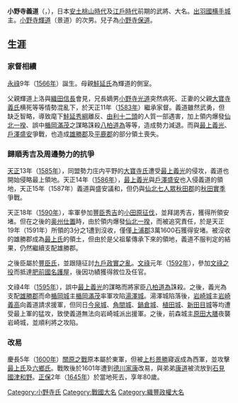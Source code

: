 {{multiple issues|
{{expand|time=2017-03-13T11:49:23+00:00}}
{{unreferenced|time=2017-03-13T11:49:23+00:00}}
}}
'''小野寺義道'''（{{jpn|j=小野寺 義道|hg=おのでら よしみち|rm=Onodera Yoshimichi}}，{{bd|1565年||1645年||}}），日本[[安土桃山時代|安土桃山時代]]及[[江戶時代|江戶時代]]前期的武將、大名。[[出羽國|出羽國]][[横手城|横手城]]主。[[小野寺輝道|小野寺輝道]]（景道）的次男。兒子為[[小野寺保道|小野寺保道]]。

== 生涯 ==
=== 家督相續 ===
[[永祿|永祿]]9年（[[1566年|1566年]]）誕生。母親[[鮭延氏|鮭延氏]]為輝道的側室。

父親輝道上洛與[[織田信長|織田信長]]會見，兄長嫡男[[小野寺光道|小野寺光道]]突然病死、正妻的父親[[大寶寺義氏|大寶寺義氏]]横死等等情勢混亂下，於天正11年（[[1583年|1583年]]）繼承家督。義道雖然武勇，但缺乏智略，導致麾下[[鮭延秀綱|鮭延秀綱]]離反、[[由利十二頭|由利十二頭]]的人質一部遇害，加上領内爆發[[仙北一揆|仙北一揆]]、誤中[[楯岡滿茂|楯岡滿茂]]之謀略誅殺[[八柏道為|八柏道為]]等等，造成勢力減退。而與[[最上義光|最上義光]]、[[戶澤盛安|戶澤盛安]]爭戰，也造成[[雄勝郡|雄勝郡]]及[[平鹿郡|平鹿郡]]的部分領土喪失。

=== 歸順秀吉及周邊勢力的抗爭 ===
[[天正_(日本)|天正]]13年（[[1585年|1585年]]），同盟勢力庄内平野的[[大寶寺氏|大寶寺氏]]遭受[[最上義光|最上義光]]的侵攻，義道也開始侵略最上領地。天正14年（[[1586年|1586年]]），[[最上義光|最上義光]]與[[戶澤盛安|戶澤盛安]]也入侵義道的領地，天正15年（1587年）義道與盛安議和，但仍與[[仙北七人眾|仙北七人眾]][[秋田郡|秋田郡]]的[[秋田實季|秋田實季]]爭戰。

天正18年（[[1590年|1590年]]），率軍參加[[豐臣秀吉|豐臣秀吉]]的[[小田原征伐|小田原征伐]]，並拜謁秀吉，獲得所領安堵。但在之後的[[奥州仕置|奥州仕置]]時，由於領内爆發[[仙北一揆|仙北一揆]]，而被追究責任，於是天正19年（1591年）所領的3分之1遭到沒收，僅僅[[上浦郡|上浦郡]]3萬1600石獲得安堵。被沒收的雄勝郡成為[[最上氏|最上氏]]的領土，但由於是父祖輩傳承下來的領地，義道不服判定的結果，仍然繼續支配雄勝郡。

之後臣屬於[[豐臣氏|豐臣氏]]，並跟隨征討[[九戶政實之亂|九戶政實之亂]]。[[文祿|文祿]]元年（[[1592年|1592年]]），參加[[文祿之役|文祿之役]]而抵達[[肥前國|肥前國]][[名護屋|名護屋]]，後因功績獲得敘位及任官。

文祿4年（[[1595年|1595年]]），誤中[[最上義光|最上義光]]的謀略而將家臣[[八柏道為|八柏道為]]誅殺。之後，義光為支配[[雄勝郡|雄勝郡]]而命[[楯岡城|楯岡城]]主[[楯岡滿茂|楯岡滿茂]]率軍攻陷[[湯澤城|湯澤城]]。湯澤城陷落後，[[岩崎城|岩崎城]]主[[岩崎義高|岩崎義高]]向義道請求援軍，但同日[[今泉城|今泉城]]、[[角間城|角間城]]、[[鍋倉城|鍋倉城]]、[[植田城|植田城]]、[[新田目城|新田目城]]等均遭受最上軍的猛攻，致使義道無法向岩崎城派出援軍。之後，前森城主[[原田大膳|原田大膳]]夜襲岩崎城，並順利將之攻陷。

=== 改易 ===
慶長5年（[[1600年|1600年]]）[[關原之戰|關原之戰]]原本屬於東軍，但被[[上杉景勝|上杉景勝]]寢返成為西軍，並攻擊[[最上氏|最上氏]]及[[六鄉氏|六鄉氏]]。戰敗後於1601年遭到[[德川家康|德川家康]]改易，與弟弟[[小野寺康道|康道]]被流放到[[石見國|石見國]][[津和野|津和野]]。[[正保|正保]]2年（[[1645年|1645年]]）於當地死去，享年80歲。

[[Category:小野寺氏|Category:小野寺氏]]
[[Category:戰國大名|Category:戰國大名]]
[[Category:織豐政權大名|Category:織豐政權大名]]